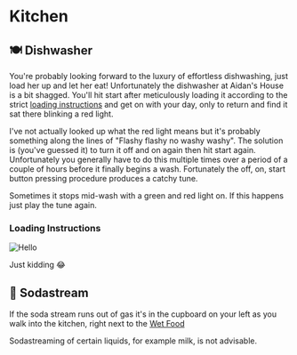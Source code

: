 
# Kitchen

## 🍽 Dishwasher

You're probably looking forward to the luxury of effortless dishwashing, just load her up and let her eat!
Unfortunately the dishwasher at Aidan's House is a bit shagged. You'll hit start after meticulously loading it according to the strict [loading instructions](/kitchen#loading-instructions) and get on with your day, only to return and find it sat there blinking a red light.

I've not actually looked up what the red light means but it's probably something along the lines of "Flashy flashy no washy washy".
The solution is (you've guessed it) to turn it off and on again then hit start again.
Unfortunately you generally have to do this multiple times over a period of a couple of hours before it finally begins a wash.
Fortunately the off, on, start button pressing procedure produces a catchy tune.

Sometimes it stops mid-wash with a green and red light on. If this happens just play the tune again.

### Loading Instructions

![Hello](https://i.imgur.com/uaxsUTO.jpeg)

Just kidding 😂

## 🫧 Sodastream

If the soda stream runs out of gas it's in the cupboard on your left as you walk into the kitchen, right next to the [Wet Food](/cats#wet-food)

<Callout emoji="🥛">
  Sodastreaming of certain liquids, for example milk, is not advisable.
</Callout>
